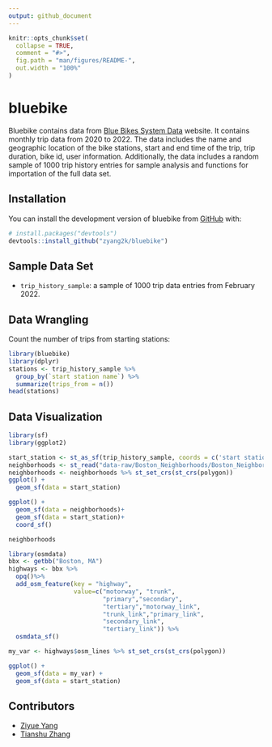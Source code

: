 ```yaml
---
output: github_document
---
```


<!-- README.md is generated from README.Rmd. Please edit that file -->

```r
knitr::opts_chunk$set(
  collapse = TRUE,
  comment = "#>",
  fig.path = "man/figures/README-",
  out.width = "100%"
)
```

# bluebike

<!-- badges: start -->
<!-- badges: end -->

Bluebike contains data from [Blue Bikes System Data](https://www.bluebikes.com/system-data) website. It contains monthly trip data from 2020 to 2022. The data includes the name and geographic location of the bike stations, start and end time of the trip, trip duration, bike id, user information. Additionally, the data includes a random sample of 1000 trip history entries for sample analysis and functions for importation of the full data set.

## Installation

You can install the development version of bluebike from [GitHub](https://github.com/zyang2k/bluebike) with:

``` r
# install.packages("devtools")
devtools::install_github("zyang2k/bluebike")
```
## Sample Data Set

- `trip_history_sample`: a sample of 1000 trip data entries from February 2022.

## Data Wrangling

Count the number of trips from starting stations:

```r
library(bluebike)
library(dplyr)
stations <- trip_history_sample %>% 
  group_by(`start station name`) %>% 
  summarize(trips_from = n())
head(stations)
```
## Data Visualization

```r
library(sf)
library(ggplot2)

start_station <- st_as_sf(trip_history_sample, coords = c('start station longitude', 'start station latitude'))
neighborhoods <- st_read("data-raw/Boston_Neighborhoods/Boston_Neighborhoods.shp")
neighborhoods <- neighborhoods %>% st_set_crs(st_crs(polygon))
ggplot() + 
  geom_sf(data = start_station)

ggplot() + 
  geom_sf(data = neighborhoods)+
  geom_sf(data = start_station)+
  coord_sf()

neighborhoods
```
```r
library(osmdata)
bbx <- getbb("Boston, MA")
highways <- bbx %>%
  opq()%>%
  add_osm_feature(key = "highway", 
                  value=c("motorway", "trunk",
                          "primary","secondary", 
                          "tertiary","motorway_link",
                          "trunk_link","primary_link",
                          "secondary_link",
                          "tertiary_link")) %>%
  osmdata_sf()

my_var <- highways$osm_lines %>% st_set_crs(st_crs(polygon))

ggplot() +
  geom_sf(data = my_var) +
  geom_sf(data = start_station)
```


## Contributors
- [Ziyue Yang](https://github.com/zyang2k)
- [Tianshu Zhang](https://github.com/tianshu-zhang)
